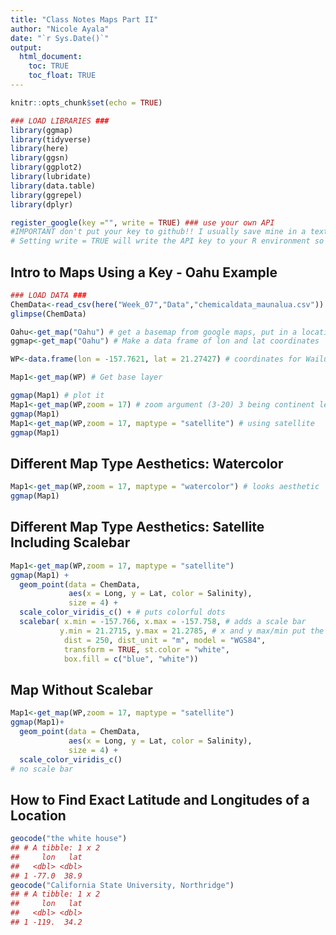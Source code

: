 ```yaml
---
title: "Class Notes Maps Part II"
author: "Nicole Ayala"
date: "`r Sys.Date()`"
output: 
  html_document:
    toc: TRUE
    toc_float: TRUE
---
```


```r
knitr::opts_chunk$set(echo = TRUE)
```

```r
### LOAD LIBRARIES ###
library(ggmap)
library(tidyverse)
library(here)
library(ggsn)
library(ggplot2)
library(lubridate)
library(data.table)
library(ggrepel)
library(dplyr)
```

```r

register_google(key ="", write = TRUE) ### use your own API
#IMPORTANT don't put your key to github!! I usually save mine in a text file and import it each time
# Setting write = TRUE will write the API key to your R environment so that you do not have to re register it each time
```
## Intro to Maps Using a Key - Oahu Example
```r
### LOAD DATA ###
ChemData<-read_csv(here("Week_07","Data","chemicaldata_maunalua.csv"))
glimpse(ChemData)

Oahu<-get_map("Oahu") # get a basemap from google maps, put in a location
ggmap<-get_map("Oahu") # Make a data frame of lon and lat coordinates

WP<-data.frame(lon = -157.7621, lat = 21.27427) # coordinates for Wailupe

Map1<-get_map(WP) # Get base layer
```
```r
ggmap(Map1) # plot it
Map1<-get_map(WP,zoom = 17) # zoom argument (3-20) 3 being continent level and 20 being roughly single building level
ggmap(Map1)
Map1<-get_map(WP,zoom = 17, maptype = "satellite") # using satellite
ggmap(Map1)
```
## Different Map Type Aesthetics: Watercolor 

```r
Map1<-get_map(WP,zoom = 17, maptype = "watercolor") # looks aesthetic
ggmap(Map1)
```
## Different Map Type Aesthetics: Satellite Including Scalebar
```r
Map1<-get_map(WP,zoom = 17, maptype = "satellite") 
ggmap(Map1) +
  geom_point(data = ChemData,
             aes(x = Long, y = Lat, color = Salinity),
             size = 4) +
  scale_color_viridis_c() + # puts colorful dots
  scalebar( x.min = -157.766, x.max = -157.758, # adds a scale bar
           y.min = 21.2715, y.max = 21.2785, # x and y max/min put the csalebar on different locations on the map
            dist = 250, dist_unit = "m", model = "WGS84", 
            transform = TRUE, st.color = "white",
            box.fill = c("blue", "white"))
```
## Map Without Scalebar
```r

Map1<-get_map(WP,zoom = 17, maptype = "satellite") 
ggmap(Map1)+
  geom_point(data = ChemData,
             aes(x = Long, y = Lat, color = Salinity),
             size = 4) +
  scale_color_viridis_c()
# no scale bar

```

## How to Find Exact Latitude and Longitudes of a Location
```r
geocode("the white house")
## # A tibble: 1 x 2
##     lon   lat
##   <dbl> <dbl>
## 1 -77.0  38.9
geocode("California State University, Northridge")
## # A tibble: 1 x 2
##     lon   lat
##   <dbl> <dbl>
## 1 -119.  34.2
```

